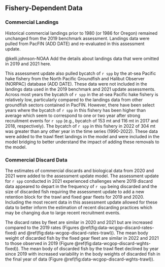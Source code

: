 ## Fishery-Dependent Data

### Commercial Landings {#commercial-landings}

Historical commercial landings prior to 1980 (or 1986 for Oregon) remained unchanged from the 2019 benchmark assessment. Landings data were pulled from PacFIN (ADD DATE) and re-evaluated in this assessment update.  

@kelli.johnson-NOAA Add the details about landings data that were omitted in 2019 and 2021 here.


This assessment update also pulled bycatch of `r spp` by the at-sea Pacific hake fishery from the \gls{afsc} North Pacific Groundfish and Halibut Observer (NORPAC) database (ADD DATE). These data were not included in the landings data used in the 2019 benchmark and 2021 update assessments. Across most years the bycatch of `r spp` in the at-sea Pacific hake fishery is relatively low, particularly compared to the landings data from other groundfish sectors contained in PacFIN.  However, there have been select years where the bycatch of `r spp` in this fishery has been higher than average which seem to correspond to one or two year after strong recruitment events for `r spp` (e.g., bycatch of 153 mt and 116 mt in 2017 and 2018, respectively).  The bycatch of `r spp` in this fishery in 2022 of 304 mt was greater than any other year in the time series (1990-2022).  These data were added to the trawl fleet landings in the model and were included in the model bridging to better understand the impact of adding these removals to the model.  


### Commercial Discard Data

The \gls{wcgop} estimates of commercial discards and biological data from 2020 and 2021 were added to the assessment update model. The assessment update for `r spp` conducted in 2021 experienced challenges where 2019 discard data appeared to depart in the frequency of `r spp` being discarded and the size of discarded fish requiring the assessment update to add a new retention block for the trawl and fixed gear fleets for 2019 and 2020. Including the most recent \gls{wcgop} data in this assessment update allowed for these data to better inform the estimation of recent discarding practices which may be changing due to large recent recruitment events.

The discard rates by fleet are similar in 2020 and 2021 but are increased compared to the 2019 rates (Figures \@ref(fig:data-wcgop-discard-rates-fixed) and \@ref(fig:data-wcgop-discard-rates-trawl)). The mean body weight of discarded fish by the fixed gear fleet are similar in 2022 and 2021 to those observed in 2019 (Figure \@ref(fig:data-wcgop-discard-wghts-fixed)). The mean body of discarded fish by the trawl fleet declined by year since 2019 with increased variability in the body weights of discarded fish in the final year of data (Figure \@ref(fig:data-wcgop-discard-wghts-trawl)).
